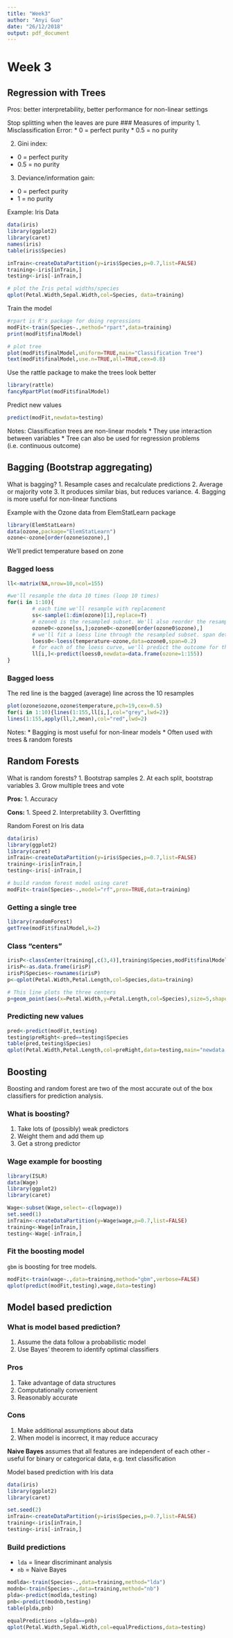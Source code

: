 ```yaml
---
title: "Week3"
author: "Anyi Guo"
date: "26/12/2018"
output: pdf_document
---
```

# Week 3
## Regression with Trees
Pros: better interpretability, better performance for non-linear settings

Stop splitting when the leaves are pure 
### Measures of impurity
1. Misclassification Error:
  * 0 = perfect purity
  * 0.5 = no purity

2. Gini index:
  * 0 = perfect purity
  * 0.5 = no purity

3. Deviance/information gain:
  * 0 = perfect purity
  * 1 = no purity
  
Example: Iris Data
```r
data(iris)
library(ggplot2)
library(caret)
names(iris)
table(iris$Species)

inTrain<-createDataPartition(y=iris$Species,p=0.7,list=FALSE)
training<-iris[inTrain,]
testing<-iris[-inTrain,]

# plot the Iris petal widths/species
qplot(Petal.Width,Sepal.Width,col=Species, data=training)
```
Train the model
```r
#rpart is R's package for doing regressions
modFit<-train(Species~.,method="rpart",data=training)
print(modFit$finalModel)

# plot tree
plot(modFit$finalModel,uniform=TRUE,main="Classification Tree")
text(modFit$finalModel,use.n=TRUE,all=TRUE,cex=0.8)
```
Use the rattle package to make the trees look better
```r
library(rattle)
fancyRpartPlot(modFit$finalModel)
```

Predict new values
```r
predict(modFit,newdata=testing)
```

Notes:
Classification trees are non-linear models
* They use interaction between variables
* Tree can also be used for regression problems (i.e. continuous outcome)

## Bagging (Bootstrap aggregating)
What is bagging?
1. Resample cases and recalculate predictions
2. Average or majority vote
3. It produces similar bias, but reduces variance.
4. Bagging is more useful for non-linear functions

Example with the Ozone data from ElemStatLearn package
```r
library(ElemStatLearn)
data(ozone,package="ElemStatLearn")
ozone<-ozone[order(ozone$ozone),]
```

We'll predict temperature based on zone

### Bagged loess
```r
ll<-matrix(NA,nrow=10,ncol=155)

#we'll resample the data 10 times (loop 10 times)
for(i in 1:10){
        # each time we'll resample with replacement
        ss<-sample(1:dim(ozone)[1],replace=T)
        # ozone0 is the resampled subset. We'll also reorder the resampled subset with ozone
        ozone0<-ozone[ss,];ozone0<-ozone0[order(ozone0$ozone),]
        # we'll fit a loess line through the resampled subset. span determins how smooth this line would be 
        loess0<-loess(temperature~ozone,data=ozone0,span=0.2)
        # for each of the loess curve, we'll predict the outcome for the 155 rows in the original dataset
        ll[i,]<-predict(loess0,newdata=data.frame(ozone=1:155))
}
```

### Bagged loess
The red line is the bagged (average) line across the 10 resamples
```r
plot(ozone$ozone,ozone$temperature,pch=19,cex=0.5)
for(i in 1:10){lines(1:155,ll[i,],col="grey",lwd=2)}
lines(1:155,apply(ll,2,mean),col="red",lwd=2)
```

Notes: 
* Bagging is most useful for non-linear models
* Often used with trees & random forests

## Random Forests
What is random forests?
1. Bootstrap samples
2. At each split, bootstrap variables
3. Grow multiple trees and vote

**Pros:**
1. Accuracy

**Cons:**
1. Speed
2. Interpretability
3. Overfitting

Random Forest on Iris data
```r
data(iris)
library(ggplot2)
library(caret)
inTrain<-createDataPartition(y=iris$Species,p=0.7,list=FALSE)
training<-iris[inTrain,]
testing<-iris[-inTrain,]

# build random forest model using caret
modFit<-train(Species~.,model="rf",prox=TRUE,data=training)
```

### Getting a single tree
```r
library(randomForest)
getTree(modFit$finalModel,k=2)
```

### Class "centers"
```r
irisP<-classCenter(training[,c(3,4)],training$Species,modFit$finalModel$prox)
irisP<-as.data.frame(irisP)
irisP$Species<-rownames(irisP)
p<-qplot(Petal.Width,Petal.Length,col=Species,data=training)

# This line plots the three centers
p+geom_point(aes(x=Petal.Width,y=Petal.Length,col=Species),size=5,shape=4,data=irisP)
```

### Predicting new values
```r
pred<-predict(modFit,testing)
testing$preRight<-pred==testing$Species
table(pred,testing$Species)
qplot(Petal.Width,Petal.Length,col=preRight,data=testing,main="newdata Predictions")
```

## Boosting
Boosting and random forest are two of the most accurate out of the box classifiers for prediction analysis.

### What is boosting?
1. Take lots of (possibly) weak predictors
2. Weight them and add them up
3. Get a strong predictor

### Wage example for boosting
```r
library(ISLR)
data(Wage)
library(ggplot2)
library(caret)

Wage<-subset(Wage,select=-c(logwage))
set.seed(1)
inTrain<-createDataPartition(y=Wage$wage,p=0.7,list=FALSE)
training<-Wage[inTrain,]
testing<-Wage[-inTrain,]
```

### Fit the boosting model
`gbm` is boosting for tree models.

```r
modFit<-train(wage~.,data=training,method="gbm",verbose=FALSE)
qplot(predict(modFit,testing),wage,data=testing)
```

## Model based prediction

### What is model based prediction?
1. Assume the data follow a probabilistic model
2. Use Bayes' theorem to identify optimal classifiers

### Pros
1. Take advantage of data structures
2. Computationally convenient
3. Reasonably accurate

### Cons
1. Make additional assumptions about data
2. When model is incorrect, it may reduce accuracy

**Naive Bayes** assumes that all features are independent of each other - useful for binary or categorical data, e.g. text classification

Model based prediction with Iris data
```r
data(iris)
library(ggplot2)
library(caret)

set.seed(2)
inTrain<-createDataPartition(y=iris$Species,p=0.7,list=FALSE)
training<-iris[inTrain,]
testing<-iris[-inTrain,]
```

### Build predictions
* `lda` = linear discriminant analysis
* `nb` = Naive Bayes

```r
modlda<-train(Species~.,data=training,method="lda")
modnb<-train(Species~.,data=training,method="nb")
plda<-predict(modlda,testing)
pnb<-predict(modnb,testing)
table(plda,pnb)
```

```r
equalPredictions =(plda==pnb)
qplot(Petal.Width,Sepal.Width,col=equalPredictions,data=testing)
```
